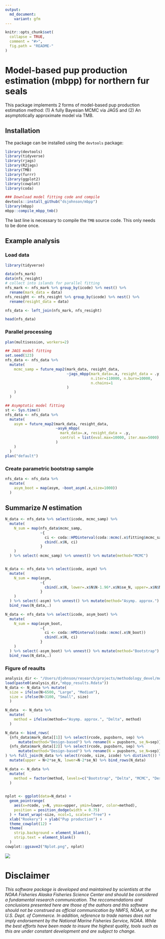 ```yaml
---
output:
  md_document:
    variant: gfm
---
```


<!-- README.md is generated from README.Rmd. Please edit that file -->

```r
knitr::opts_chunk$set(
  collapse = TRUE,
  comment = "#>",
  fig.path = "README-"
)
```

# Model-based pup production estimation (mbpp) for northern fur seals

This package implements 2 forms of model-based pup production estimation method: (1) A fully Bayesian MCMC via JAGS and (2) An asymptotically approximate model via TMB. 

## Installation

The package can be installed using the `devtools` package:
```r
library(devtools)
library(tidyverse)
library(rjags)
library(R2jags)
library(TMB)
library(furrr)
library(ggplot2)
library(cowplot)
library(coda)

```

```r
### Download model fitting code and compile
devtools::install_github("dsjohnson/mbpp")
library(mbpp)
mbpp::compile_mbpp_tmb()

```
The last line is necessary to compile the `TMB` source code. This only needs to be done once.

## Example analysis

### Load data
```r
library(tidyverse)

data(nfs_mark)
data(nfs_resight)
# collect into islands for parallel fitting
nfs_mark <- nfs_mark %>% group_by(icode) %>% nest() %>% 
  rename(mark_data = data)
nfs_resight <- nfs_resight %>% group_by(icode) %>% nest() %>% 
  rename(resight_data = data)

nfs_data <- left_join(nfs_mark, nfs_resight)

head(nfs_data)
```

### Parallel processing 

```r
plan(multisession, workers=2)

## JAGS model fitting
set.seed(123)
nfs_data <- nfs_data %>% 
  mutate(
    mcmc_samp = future_map2(mark_data, resight_data,
                            ~jags_mbpp(mark_data=.x, resight_data = .y,
                                       n.iter=110000, n.burn=10000,
                                       n.chains=1
                            )
    )
  )

## Asymptotic model fitting
st <- Sys.time()
nfs_data <- nfs_data %>% 
  mutate(
    asym = future_map2(mark_data, resight_data,
                       ~asym_mbpp(
                         mark_data=.x, resight_data = .y,
                         control = list(eval.max=10000, iter.max=5000),
                       )
    )
  )
plan("default")
```

### Create parametric bootstrap sample
```r
nfs_data <- nfs_data %>% 
  mutate(
    asym_boot = map(asym, ~boot_asym(.x,size=1000))
  )
```

## Summarize $N$ estimation

```r
N_data <- nfs_data %>% select(icode, mcmc_samp) %>% 
  mutate(
    N_sum = map(nfs_data$mcmc_samp, 
                ~{
                  ci <- coda::HPDinterval(coda::mcmc(.x$fitting$mcmc_samples$N))
                  cbind(.x$N, ci) 
                }
    )
  ) %>% select(-mcmc_samp) %>% unnest() %>% mutate(method="MCMC")


N_data <- nfs_data %>% select(icode, asym) %>% 
  mutate(
    N_sum = map(asym, 
                ~{
                  cbind(.x$N, lower=.x$N$N-1.96*.x$N$se_N, upper=.x$N$N+1.96*.x$N$se_N) 
                }
    )
  ) %>% select(-asym) %>% unnest() %>% mutate(method="Asymp. approx.") %>% 
  bind_rows(N_data,.)

N_data <- nfs_data %>% select(icode, asym_boot) %>% 
  mutate(
    N_sum = map(asym_boot, 
                ~{
                  ci <- coda::HPDinterval(coda::mcmc(.x$N_boot))
                  cbind(.x$N, ci) 
                }
    )
  ) %>% select(-asym_boot) %>% unnest() %>% mutate(method="Bootstrap") %>% 
  bind_rows(N_data,.)
```

### Figure of reaults
```r
analysis_dir <- "/Users/djohnson/research/projects/methodology_devel/model_based_pup_production/work/"
load(paste0(analysis_dir,"mbpp_results.Rdata"))
N_data <- N_data %>% mutate(
  size = ifelse(N>6500, "Large", "Medium"),
  size = ifelse(N<3100, "Small", size)
  )

N_data  <- N_data %>% 
  mutate(
    method = ifelse(method=="Asymp. approx.", "Delta", method)
  )

N_data <- bind_rows(
  {nfs_data$mark_data[[1]] %>% select(rcode, pupsborn, sep) %>% 
      mutate(method="Design-based") %>% rename(N = pupsborn, se_N=sep)},
  {nfs_data$mark_data[[2]] %>% select(rcode, pupsborn, sep) %>% 
      mutate(method="Design-based") %>% rename(N = pupsborn, se_N=sep)}
) %>% full_join(N_data %>% select(rcode, size, icode) %>% distinct()) %>% 
  mutate(upper = N+2*se_N, lower=N-2*se_N) %>% bind_rows(N_data)

N_data <- N_data %>% 
  mutate(
    method = factor(method, levels=c("Bootstrap", "Delta", "MCMC", "Design-based"))
  )
  

nplot <- ggplot(data=N_data) + 
  geom_pointrange(
    aes(x=rcode, y=N, ymax=upper, ymin=lower, color=method),
    position = position_dodge(width = 0.75)
  ) + facet_wrap(~size, ncol=1, scales="free") +
  xlab("Rookery") + ylab("Pup production") +
  theme_cowplot(12) + 
  theme(
    strip.background = element_blank(),
    strip.text = element_blank()
  )
cowplot::ggsave2("Nplot.png", nplot)


```

![](Nplot.png)<!-- -->

# Disclaimer
*This software package is developed and maintained by scientists at the NOAA Fisheries Alaska Fisheries Science Center and should be considered a fundamental research communication. The reccomendations and conclusions presented here are those of the authors and this software should not be construed as official communication by NMFS, NOAA, or the U.S. Dept. of Commerce. In addition, reference to trade names does not imply endorsement by the National Marine Fisheries Service, NOAA. While the best efforts have been made to insure the highest quality, tools such as this are under constant development and are subject to change.*
